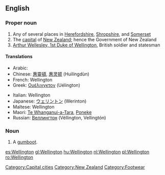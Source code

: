 {{wikipedia}}
==English==

===Proper noun===
{{en-proper noun}}

# Any of several places in [[Herefordshire]], [[Shropshire]], and [[Somerset]]
# The [[capital]] of [[New Zealand]]; hence the Government of New Zealand
# [[w:Arthur Wellesley, 1st Duke of Wellington|Arthur Wellesley, 1st Duke of Wellington]], British soldier and statesman

====Translations====
{{trans-top|capital of New Zealand}}
* Arabic: {{t|ar|ويلنجتون|m|tr=Welington|sc=Arab}}
* Chinese: [[惠靈頓]], [[惠灵顿]] (Huìlíngdùn)
* French: Wellington
* Greek: [[Ουέλινγκτον]] (Uélington)
{{trans-mid}}
* Italian: Wellington
* Japanese: [[ウェリントン]] (Werinton)
* Maltese: Wellington
* Maori: [[Te Whanganui-a-Tara]], [[Poneke]]
* Russian: [[Веллингтон]] (Véllington, Vellingtón) {{m}}
{{trans-bottom}}

===Noun===
{{en-noun}}

# A [[gumboot]].

[[Category:Capital cities]]
[[Category:New Zealand]]
[[Category:Footwear]]

[[es:Wellington]]
[[gl:Wellington]]
[[hu:Wellington]]
[[nl:Wellington]]
[[pl:Wellington]]
[[ro:Wellington]]